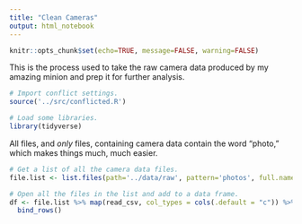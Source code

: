 ```yaml
---
title: "Clean Cameras"
output: html_notebook
---
```


```r
knitr::opts_chunk$set(echo=TRUE, message=FALSE, warning=FALSE)
```

This is the process used to take the raw camera data produced by my amazing minion and prep it for further analysis.

```r
# Import conflict settings.
source('../src/conflicted.R')

# Load some libraries.
library(tidyverse)
```

All files, and *only* files, containing camera data contain the word "photo," which makes things much, much easier.

```r
# Get a list of all the camera data files.
file.list <- list.files(path='../data/raw', pattern='photos', full.names=TRUE)

# Open all the files in the list and add to a data frame.
df <- file.list %>% map(read_csv, col_types = cols(.default = "c")) %>% 
  bind_rows()
```


